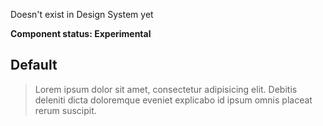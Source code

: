 
<Meta title="UI/Typography/Blockquote" component={Blockquote} />

Doesn't exist in Design System yet

**Component status: Experimental**

## Default

<Preview>
  <Story name="Default">
    <Blockquote>
      Lorem ipsum dolor sit amet, consectetur adipisicing elit. Debitis deleniti
      dicta doloremque eveniet explicabo id ipsum omnis placeat rerum suscipit.
    </Blockquote>
  </Story>
</Preview>
